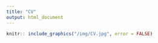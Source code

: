 ```yaml
---
title: "CV"
output: html_document
---
```

```r
knitr:: include_graphics("/img/CV.jpg", error = FALSE)
```